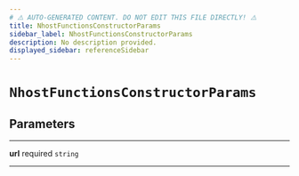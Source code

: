 ```yaml
---
# ⚠️ AUTO-GENERATED CONTENT. DO NOT EDIT THIS FILE DIRECTLY! ⚠️
title: NhostFunctionsConstructorParams
sidebar_label: NhostFunctionsConstructorParams
description: No description provided.
displayed_sidebar: referenceSidebar
---
```


# `NhostFunctionsConstructorParams`

## Parameters

---

**<span className="parameter-name">url</span>** <span className="optional-status">required</span> `string`

---
